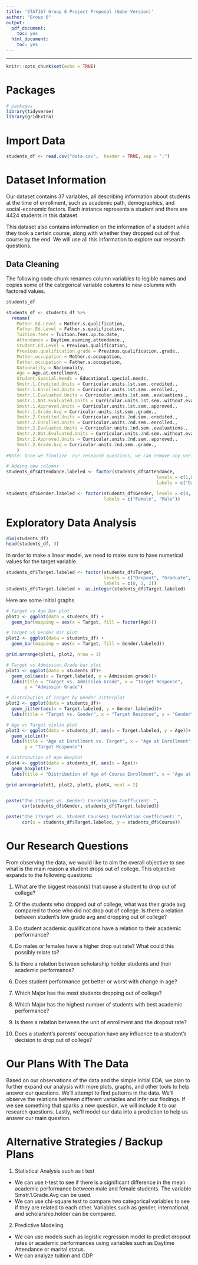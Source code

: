 ```yaml
---
title: 'STAT167 Group 6 Project Proposal (Gabe Version)'
author: "Group 6"
output:
  pdf_document:
    toc: yes
  html_document:
    toc: yes
---
```


***

```r
knitr::opts_chunk$set(echo = TRUE)
```

# Packages

```r
# packages
library(tidyverse)
library(gridExtra)
```

# Import Data

```r
students_df <- read.csv("data.csv",  header = TRUE, sep = ";")
```

# Dataset Information

Our dataset contains 37 variables, all describing information about students at the time of enrollment, such as academic path, demographics, and social-economic factors. Each instance represents a student and there are 4424 students in this dataset. 

This dataset also contains information on the information of a student while they took a certain course, along with whether they dropped out of that course by the end. We will use all this information to explore our research questions. 

## Data Cleaning

The following code chunk renames column variables to legible names and copies some of the categorical variable columns to new columns with factored values.
```r
students_df

students_df <- students_df %>% 
  rename(
    Mother.Ed.Level = Mother.s.qualification,
    Father.Ed.Level = Father.s.qualification,
    Tuition.fees = Tuition.fees.up.to.date,
    Attendance = Daytime.evening.attendance.,
    Student.Ed.Level = Previous.qualification,
    Previous.qualification.grade = Previous.qualification..grade.,
    Mother.occupation = Mother.s.occupation,
    Father.occupation = Father.s.occupation,
    Nationality = Nacionality,
    Age = Age.at.enrollment,
    Student.Special.Needs = Educational.special.needs,
    Smstr.1.Credited.Units = Curricular.units.1st.sem..credited.,
    Smstr.1.Enrolled.Units = Curricular.units.1st.sem..enrolled.,
    Smstr.1.Evaluated.Units = Curricular.units.1st.sem..evaluations., 
    Smstr.1.Not.Evaluated.Units = Curricular.units.1st.sem..without.evaluations.,
    Smstr.1.Approved.Units = Curricular.units.1st.sem..approved.,
    Smstr.1.Grade.Avg = Curricular.units.1st.sem..grade.,
    Smstr.2.Credited.Units = Curricular.units.2nd.sem..credited.,
    Smstr.2.Enrolled.Units = Curricular.units.2nd.sem..enrolled.,
    Smstr.2.Evaluated.Units = Curricular.units.2nd.sem..evaluations., 
    Smstr.2.Not.Evaluated.Units = Curricular.units.2nd.sem..without.evaluations.,
    Smstr.2.Approved.Units = Curricular.units.2nd.sem..approved.,
    Smstr.2.Grade.Avg = Curricular.units.2nd.sem..grade.,
    )
#Note: Once we finalize  our research questions, we can remove any variables that won't be useful to answer the questions
```

```r
# Adding new columns
students_df$Attendance.labeled <- factor(students_df$Attendance, 
                                                         levels = c(1,0),
                                                         labels = c("Daytime", "Evening"))

students_df$Gender.labeled <- factor(students_df$Gender, levels = c(0, 1), 
                                     labels = c("Female", "Male"))

```
\newpage

# Exploratory Data Analysis

```r
dim(students_df)
head(students_df, 3)
```

In order to make a linear model, we need to make sure to have numerical values for the target variable.

```r
students_df$Target.labeled <- factor(students_df$Target, 
                                     levels = c("Dropout", "Graduate", "Enrolled"), 
                                     labels = c(0, 1, 2))
students_df$Target.labeled <- as.integer(students_df$Target.labeled)
```

Here are some initial graphs

```r
# Target vs Age Bar plot
plot1 <- ggplot(data = students_df) +
  geom_bar(mapping = aes(x = Target, fill = factor(Age)))

# Target vs Gender Bar plot
plot2 <- ggplot(data = students_df) +
  geom_bar(mapping = aes(x = Target, fill = Gender.labeled))

grid.arrange(plot1, plot2, nrow = 1)
```


```r
# Target vs Admission.Grade bar plot
plot1 <- ggplot(data = students_df)+
  geom_col(aes(x = Target.labeled, y = Admission.grade))+
  labs(title = "Target vs. Admission Grade", x = "Target Response", 
       y = "Admission Grade")

# Distribution of Target by Gender Jitterplot
plot2 <- ggplot(data = students_df)+
  geom_jitter(aes(x = Target.labeled, y = Gender.labeled))+
  labs(title = "Target vs. Gender", x = "Target Response", y = "Gender")

# Age vs Target violin plot
plot3 <- ggplot(data = students_df, aes(x = Target.labeled, y = Age))+
  geom_violin()+
  labs(title = "Age at Enrollment vs. Target", x = "Age at Enrollment", 
       y = "Target Response")

# Distribution of Age Boxplot
plot4 <- ggplot(data = students_df, aes(x = Age))+
  geom_boxplot()+
  labs(title = "Distribution of Age of Course Enrollment", x = "Age at Enrollment")

grid.arrange(plot1, plot2, plot3, plot4, ncol = 2)


paste("The (Target vs. Gender) Correlation Coefficient: ", 
      cor(students_df$Gender, students_df$Target.labeled))

paste("The (Target vs. Student Courses) Correlation Coefficient: ", 
      cor(x = students_df$Target.labeled, y = students_df$Course))

```

# Our Research Questions

From observing the data, we would like to aim the overall objective to see what is the main reason a student drops out of college. This objective expands to the following questions:\

1. What are the biggest reason(s) that cause a student to drop out of college?\ 

5. Of the students who dropped out of college, what was their grade avg compared to those who did not drop out of college. Is there a relation between student's low grade avg and dropping out of college?\

7. Do student academic qualifications have a relation to their academic performance?\

8. Do males or females have a higher drop out rate? What could this possibly relate to?\

9. Is there a relation between scholarship holder students and their academic performance?\

10. Does student performance get better or worst with change in age?\


3. Which Major has the most students dropping out of college?\
4. Which Major has the highest number of students with best academic performance?\
6. Is there a relation between the unit of enrollment and the dropout rate?\
2. Does a student's parents' occupation have any influence to a student's decision to drop out of college?\


# Our Plans With The Data

Based on our observations of the data and the simple initial EDA, we plan to further expand our analysis with more plots, graphs, and other tools to help answer our questions. We'll attempt to find patterns in the data. We'll observe the relations between different variables and infer our findings. If we see something that sparks a new question, we will include it to our research questions. Lastly, we'll model our data into a prediction to help us answer our main question.

# Alternative Strategies / Backup Plans
1. Statistical Analysis such as t test
- We can use t-test to see if there is a significant difference in the mean academic performance between male and female students. The variable Smstr.1.Grade.Avg can be used.
- We can use chi-square test to compare two categorical variables to see if they are related to each other. Variables such as gender, international, and scholarship.holder can be compared.
2. Predictive Modeling
- We can use models such as logistic regression model to predict dropout rates or academic performances using variables such as Daytime Attendance or marital status.
- We can analyze tuition and GDP
